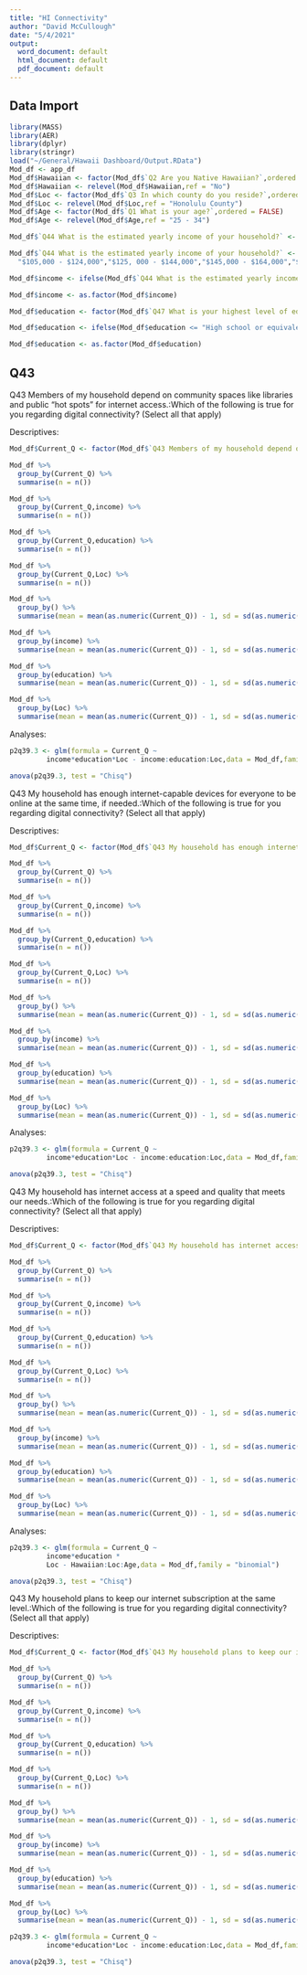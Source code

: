 ---
title: "HI Connectivity"
author: "David McCullough"
date: "5/4/2021"
output:
  word_document: default
  html_document: default
  pdf_document: default
---

## Data Import

```{r Data & libs, echo=FALSE, include=FALSE}
library(MASS)
library(AER)
library(dplyr)
library(stringr)
load("~/General/Hawaii Dashboard/Output.RData")
Mod_df <- app_df
Mod_df$Hawaiian <- factor(Mod_df$`Q2 Are you Native Hawaiian?`,ordered = FALSE)
Mod_df$Hawaiian <- relevel(Mod_df$Hawaiian,ref = "No")
Mod_df$Loc <- factor(Mod_df$`Q3 In which county do you reside?`,ordered = FALSE)
Mod_df$Loc <- relevel(Mod_df$Loc,ref = "Honolulu County")
Mod_df$Age <- factor(Mod_df$`Q1 What is your age?`,ordered = FALSE)
Mod_df$Age <- relevel(Mod_df$Age,ref = "25 - 34")

Mod_df$`Q44 What is the estimated yearly income of your household?` <- str_replace(Mod_df$`Q44 What is the estimated yearly income of your household?`,pattern = "‚Äì",replacement = "-")

Mod_df$`Q44 What is the estimated yearly income of your household?` <- factor(Mod_df$`Q44 What is the estimated yearly income of your household?`,levels = c("Less than $25,000","$25,000 - $44,000","$45,000 - $64,000","$65,000 - $84,000","$85,000 - $104,000",
  "$105,000 - $124,000","$125, 000 - $144,000","$145,000 - $164,000","$165,000 - $184,000","$185,000 - $200,000","More than $200,000"),ordered = TRUE)

Mod_df$income <- ifelse(Mod_df$`Q44 What is the estimated yearly income of your household?` <= "$45,000 - $64,000","<$65,000",">=$65,000")

Mod_df$income <- as.factor(Mod_df$income)

Mod_df$education <- factor(Mod_df$`Q47 What is your highest level of education?`,levels = c("Less than high school", "High school or equivalent", "Some college or Associate's degree", "Bachelor's degree", "Masters degree or higher"),ordered = TRUE)

Mod_df$education <- ifelse(Mod_df$education <= "High school or equivalent","No Postsecondary Ed","Postsecondary Ed")

Mod_df$education <- as.factor(Mod_df$education)
```

## Q43

Q43 Members of my household depend on community spaces like libraries and public "hot spots" for internet access.:Which of the following is true for you regarding digital connectivity? (Select all that apply)

Descriptives:

```{r Q43.1, echo=FALSE,message=FALSE}
Mod_df$Current_Q <- factor(Mod_df$`Q43 Members of my household depend on community spaces like libraries and public "hot spots" for internet access.:Which of the following is true for you regarding digital connectivity? (Select all that apply)`,levels = c("No","Yes"),ordered = FALSE)

Mod_df %>%
  group_by(Current_Q) %>%
  summarise(n = n())

Mod_df %>%
  group_by(Current_Q,income) %>%
  summarise(n = n())

Mod_df %>%
  group_by(Current_Q,education) %>%
  summarise(n = n())

Mod_df %>%
  group_by(Current_Q,Loc) %>%
  summarise(n = n())

Mod_df %>%
  group_by() %>%
  summarise(mean = mean(as.numeric(Current_Q)) - 1, sd = sd(as.numeric(Current_Q)))

Mod_df %>%
  group_by(income) %>%
  summarise(mean = mean(as.numeric(Current_Q)) - 1, sd = sd(as.numeric(Current_Q)))

Mod_df %>%
  group_by(education) %>%
  summarise(mean = mean(as.numeric(Current_Q)) - 1, sd = sd(as.numeric(Current_Q)))

Mod_df %>%
  group_by(Loc) %>%
  summarise(mean = mean(as.numeric(Current_Q)) - 1, sd = sd(as.numeric(Current_Q)))
```

Analyses:

```{r, echo=FALSE}
p2q39.3 <- glm(formula = Current_Q ~
         income*education*Loc - income:education:Loc,data = Mod_df,family = "binomial")

anova(p2q39.3, test = "Chisq")
```

Q43 My household has enough internet-capable devices for everyone to be online at the same time, if needed.:Which of the following is true for you regarding digital connectivity? (Select all that apply)

Descriptives:

```{r Q43.2, echo=FALSE,message=FALSE}
Mod_df$Current_Q <- factor(Mod_df$`Q43 My household has enough internet-capable devices for everyone to be online at the same time, if needed.:Which of the following is true for you regarding digital connectivity? (Select all that apply)`,levels = c("No","Yes"),ordered = FALSE)

Mod_df %>%
  group_by(Current_Q) %>%
  summarise(n = n())

Mod_df %>%
  group_by(Current_Q,income) %>%
  summarise(n = n())

Mod_df %>%
  group_by(Current_Q,education) %>%
  summarise(n = n())

Mod_df %>%
  group_by(Current_Q,Loc) %>%
  summarise(n = n())

Mod_df %>%
  group_by() %>%
  summarise(mean = mean(as.numeric(Current_Q)) - 1, sd = sd(as.numeric(Current_Q)))

Mod_df %>%
  group_by(income) %>%
  summarise(mean = mean(as.numeric(Current_Q)) - 1, sd = sd(as.numeric(Current_Q)))

Mod_df %>%
  group_by(education) %>%
  summarise(mean = mean(as.numeric(Current_Q)) - 1, sd = sd(as.numeric(Current_Q)))

Mod_df %>%
  group_by(Loc) %>%
  summarise(mean = mean(as.numeric(Current_Q)) - 1, sd = sd(as.numeric(Current_Q)))
```

Analyses:

```{r, echo=FALSE}

p2q39.3 <- glm(formula = Current_Q ~
         income*education*Loc - income:education:Loc,data = Mod_df,family = "binomial")

anova(p2q39.3, test = "Chisq")
```

Q43 My household has internet access at a speed and quality that meets our needs.:Which of the following is true for you regarding digital connectivity? (Select all that apply)

Descriptives:

```{r Q43.3, echo=FALSE,message=FALSE}
Mod_df$Current_Q <- factor(Mod_df$`Q43 My household has internet access at a speed and quality that meets our needs.:Which of the following is true for you regarding digital connectivity? (Select all that apply)`,levels = c("No","Yes"),ordered = FALSE)

Mod_df %>%
  group_by(Current_Q) %>%
  summarise(n = n())

Mod_df %>%
  group_by(Current_Q,income) %>%
  summarise(n = n())

Mod_df %>%
  group_by(Current_Q,education) %>%
  summarise(n = n())

Mod_df %>%
  group_by(Current_Q,Loc) %>%
  summarise(n = n())

Mod_df %>%
  group_by() %>%
  summarise(mean = mean(as.numeric(Current_Q)) - 1, sd = sd(as.numeric(Current_Q)))

Mod_df %>%
  group_by(income) %>%
  summarise(mean = mean(as.numeric(Current_Q)) - 1, sd = sd(as.numeric(Current_Q)))

Mod_df %>%
  group_by(education) %>%
  summarise(mean = mean(as.numeric(Current_Q)) - 1, sd = sd(as.numeric(Current_Q)))

Mod_df %>%
  group_by(Loc) %>%
  summarise(mean = mean(as.numeric(Current_Q)) - 1, sd = sd(as.numeric(Current_Q)))
```


Analyses:

```{r, echo=FALSE}

p2q39.3 <- glm(formula = Current_Q ~
         income*education *
         Loc - Hawaiian:Loc:Age,data = Mod_df,family = "binomial")

anova(p2q39.3, test = "Chisq")


```

Q43 My household plans to keep our internet subscription at the same level.:Which of the following is true for you regarding digital connectivity? (Select all that apply)

Descriptives:

```{r Q43.4, echo=FALSE,message=FALSE}
Mod_df$Current_Q <- factor(Mod_df$`Q43 My household plans to keep our internet subscription at the same level.:Which of the following is true for you regarding digital connectivity? (Select all that apply)`,levels = c("No","Yes"),ordered = FALSE)

Mod_df %>%
  group_by(Current_Q) %>%
  summarise(n = n())

Mod_df %>%
  group_by(Current_Q,income) %>%
  summarise(n = n())

Mod_df %>%
  group_by(Current_Q,education) %>%
  summarise(n = n())

Mod_df %>%
  group_by(Current_Q,Loc) %>%
  summarise(n = n())

Mod_df %>%
  group_by() %>%
  summarise(mean = mean(as.numeric(Current_Q)) - 1, sd = sd(as.numeric(Current_Q)))

Mod_df %>%
  group_by(income) %>%
  summarise(mean = mean(as.numeric(Current_Q)) - 1, sd = sd(as.numeric(Current_Q)))

Mod_df %>%
  group_by(education) %>%
  summarise(mean = mean(as.numeric(Current_Q)) - 1, sd = sd(as.numeric(Current_Q)))

Mod_df %>%
  group_by(Loc) %>%
  summarise(mean = mean(as.numeric(Current_Q)) - 1, sd = sd(as.numeric(Current_Q)))
```

```{r, echo=FALSE}

p2q39.3 <- glm(formula = Current_Q ~
         income*education*Loc - income:education:Loc,data = Mod_df,family = "binomial")

anova(p2q39.3, test = "Chisq")


```